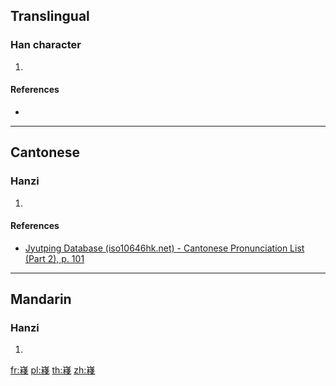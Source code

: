 {{character info/new}}
==Translingual==

===Han character===
{{Han char|rn=46|rad=山|as=12|sn=15|four=|canj=UDII|ids=⿱山棧}}

# {{defn|Han|sort=山12}}

====References====
* {{Han ref|kx=0319.440|dkj=08476|dj=0620.030|hdz=10796.150|uh=5D98|ud=23960}}

----

==Cantonese==

===Hanzi===
{{yue-hanzi|jyut=[[zaan6]]|y=jaan6}}

# {{defn|lang=yue|sort=山12}}

====References====
* [http://www.iso10646hk.net/jp/document/download.jsp Jyutping Database (iso10646hk.net) - Cantonese Pronunciation List (Part 2), p. 101]

----

==Mandarin==

===Hanzi===
{{cmn-hanzi|pin=[[zhàn]] ([[zhan4]])|wg=chan<sup>4</sup>}}

# {{defn|lang=cmn|sort=山12}}

[[fr:嶘]]
[[pl:嶘]]
[[th:嶘]]
[[zh:嶘]]